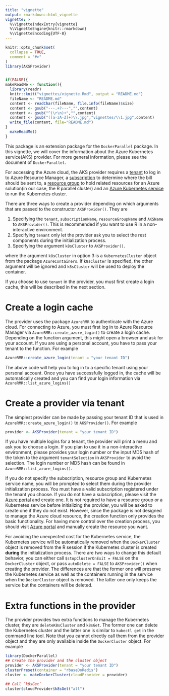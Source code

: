 ```yaml
---
title: "vignette"
output: rmarkdown::html_vignette
vignette: >
  %\VignetteIndexEntry{vignette}
  %\VignetteEngine{knitr::rmarkdown}
  %\VignetteEncoding{UTF-8}
---
```


```r
knitr::opts_chunk$set(
  collapse = TRUE,
  comment = "#>"
)
library(AKSProvider)


if(FALSE){
makeReadMe <- function(){
  library(readr)
  knitr::knit("vignettes/vignette.Rmd", output = "README.md")
  fileName <- "README.md"
  content <- readChar(fileName, file.info(fileName)$size)
  content <- gsub("---.+?---","",content)
  content <- gsub("^(\r\n)+","",content)
  content <- gsub("([a-zA-Z]+)\\.jpg","vignettes/\\1.jpg",content)
  write_file(content, file="README.md")
}
  makeReadMe()
}
```

This package is an extension package for the `DockerParallel` package. In this vignette, we will  cover the information about the Azure Kubernetes service(AKS) provider. For more general information, please see the document of `DockerParallel`.

For accessing the Azure cloud, the AKS provider requires a [tenant] to log in to Azure Resource Manager, a [subscription] to determine where the bill should be sent to, a [resource group] to hold related resources for an Azure solution(in our case, the R parallel cluster) and an [Azure Kubernetes service] to run the Kubernetes cluster. 

There are three ways to create a provider depending on which arguments that are passed to the constructor `AKSProvider()`. They are

1. Specifying the `tenant`, `subscriptionName`, `resourceGroupName` and `AKSName` to `AKSProvider()`. This is recommended if you want to use R in a non-interactive environment.
2. Specifying `tenant` only let the provider ask you to select the rest components during the initialization process.
3. Specifying the argument `k8sCluster` to `AKSProvider()`.

where the argument `k8sCluster` in option 3 is a `KubernetesCluster` object from the package `AzureContainers`. If `k8sCluster` is specified, the other argument will be ignored and `k8sCluster` will be used to deploy the container.

If you choose to use `tenant` in the provider, you must first create a login cache, this will be described in the next section.


# Create a login cache
The provider uses the package `AzureRMR` to authenticate with the Azure cloud. For connecting to Azure, you must first log in to Azure Resource Manager via `AzureRMR::create_azure_login()` to create a login cache. Depending on the function argument, this might open a browser and ask for your account. If you are using a personal account, you have to pass your tenant to the function. For example
```r
AzureRMR::create_azure_login(tenant = "your tenant ID")
```
The above code will help you to log in to a specific tenant using your personal account. Once you have successfully logged in, the cache will be automatically created and you can find your login information via `AzureRMR::list_azure_logins()`


# Create a provider via tenant
The simplest provider can be made by passing your tenant ID that is used in `AzureRMR::create_azure_login()` to `AKSProvider()`. For example
```r
provider <- AKSProvider(tenant = "your tenant ID")
```
If you have multiple logins for a tenant, the provider will print a menu and ask you to choose a login. If you plan to use it in a non-interactive environment, please provides your login number or the input MD5 hash of the token to the argument `tenantSelection` in `AKSProvider` to avoid the selection. The login number or MD5 hash can be found in `AzureRMR::list_azure_logins()`.

If you do not specify the subscription, resource group and Kubernetes service name, you will be prompted to select them during the provider initialization process. You must have a valid subscription registered under the tenant you choose. If you do not have a subscription, please visit the [Azure portal] and create one. It is not required to have a resource group or a Kubernetes service before initializing the provider, you will be asked to create one if they do not exist. However, since the package is not designed to manage the Azure cloud resource, the creation function only provides the basic functionality. For having more control over the creation process, you should visit [Azure portal] and manually create the resource you want.

For avoiding the unexpected cost for the Kubernetes service, the Kubernetes service will be automatically removed when the `DockerCluster` object is removed from the R session if the Kubernetes cluster is created **during** the initialization process. There are two ways to change this default behavior, you can either call `$stopClusterOnExit = FALSE` on the `DockerCluster` object, or pass `autoDelete = FALSE` to `AKSProvider()` when creating the provider. The differences are that the former one will preserve the Kubernetes service as well as the containers running in the service when the `DockerCluster` object is removed. The latter one only keeps the service but the containers will be deleted.


# Extra functions in the provider
The provider provides two extra functions to manage the Kubernetes cluster, they are `deleteK8sCluster` and `k8sGet`. The former one can delete the Kubernetes cluster and the latter one is similar to `kubectl get` in the command line tool. Note that you cannot directly call them from the provider object and they are only available inside the `DockerCluster` object. For example
```r
library(DockerParallel)
## Create the provider and the cluster object
provider <- AKSProvider(tenant = "your tenant ID")
clusterPreset(container = "rbaseDoRedis")
cluster <- makeDockerCluster(cloudProvider = provider)

## Call `k8sGet`
cluster$cloudProvider$k8sGet("all")
```


[tenant]: https://docs.microsoft.com/en-us/azure/active-directory/develop/quickstart-create-new-tenant

[subscription]: https://docs.microsoft.com/en-us/azure/cost-management-billing/manage/create-subscription

[resource group]: https://docs.microsoft.com/en-us/azure/azure-resource-manager/management/manage-resource-groups-portal

[Azure Kubernetes service]: https://azure.microsoft.com/en-us/services/kubernetes-service/

[Azure portal]: https://portal.azure.com/


